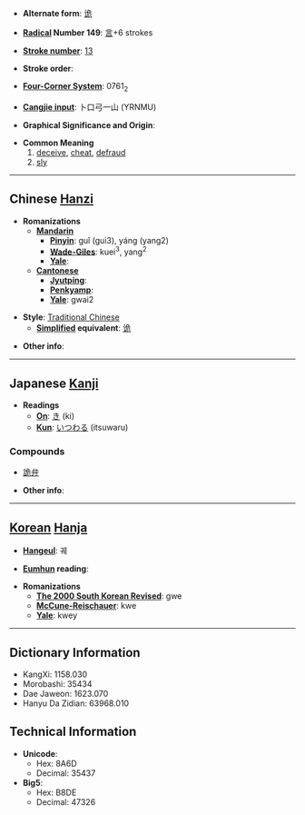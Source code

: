 * '''Alternate form''': [[诡]]

* '''[[Wiktionary:Chinese radical index| Radical]] Number 149''': [[Wiktionary:Chinese radical index 言|言]]+6 strokes

* '''[[Wiktionary:Chinese total strokes index|Stroke number]]''': [[Wiktionary:Chinese total strokes index 13|13]]

* '''Stroke order''': 

* '''[[Wiktionary:Chinese four corner index|Four-Corner System]]''': 0761<sub>2</sub>

* '''[[Wiktionary:Chinese Cangjie index|Cangjie input]]''': 卜口弓一山 (YRNMU)

* '''Graphical Significance and Origin''': 

* '''Common Meaning'''
*#[[deceive]], [[cheat]], [[defraud]]
*# [[sly]]


----

== Chinese [[Hanzi]] ==

* '''Romanizations'''
** '''[[Mandarin]]'''
*** '''[[Pinyin]]''': guǐ (gui3), yáng (yang2)
*** '''[[Wade-Giles]]''': kuei<sup>3</sup>, yang<sup>2</sup>
*** '''[[Yale]]''': 
** '''[[Cantonese]]'''
*** '''[[Jyutping]]''':
*** '''[[Penkyamp]]''': 
*** '''[[Yale]]''': gwai2

* '''Style''': [[Traditional Chinese]] 
** '''[[Simplified Chinese|Simplified]] equivalent''': [[诡]]

* '''Other info''': 

----

== Japanese [[Kanji]] ==

* '''Readings'''
** '''[[On]]''': [[き]] (ki)
** '''[[Kun]]''': [[いつわる]] (itsuwaru)

===Compounds===
*[[詭弁]]

* '''Other info''':  

----

== [[Korean]] [[Hanja]] ==

* '''[[Hangeul]]''': 궤

* '''[[Eumhun]] reading''': 

* '''Romanizations'''
** '''[[The 2000 South Korean Revised Romanization|The 2000 South Korean Revised]]''': gwe
** '''[[McCune-Reischauer]]''': kwe
** '''[[Yale]]''': kwey

----

== Dictionary Information ==

* KangXi: 1158.030
* Morobashi: 35434
* Dae Jaweon: 1623.070
* Hanyu Da Zidian: 63968.010

== Technical Information ==

* '''Unicode''':
** Hex: 8A6D
** Decimal: 35437
* '''Big5''':
** Hex: B8DE
** Decimal: 47326